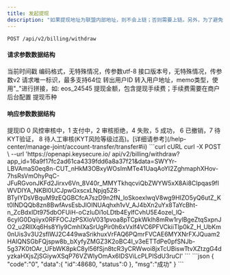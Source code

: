 ---
title: 发起提现
description: "如果提现地址为联盟内部地址，则不会上链；否则需要上链。另外，为了避免非法的提现请求，钱包服务在接收到第三方应用的提现请求时，会调用第三方提供的`提现二次确认接口`。"
---

`POST /api/v2/billing/withdraw`

#### 请求参数数据结构
<ParamField query="time" type="long" required>
    当前时间戳
</ParamField>
<ParamField query="charset" type="string" required>
    编码格式，无特殊情况，传参数utf-8
</ParamField>
<ParamField query="version" type="string" required>
    接口版本号，无特殊情况，传参数v2
</ParamField>


<ParamField query="request_id" type="string" required>
    请求唯一标识，最多支持64位
</ParamField>
<ParamField query="from_uid" type="string" required>
    转出用户ID
</ParamField>
<ParamField query="to_address" type="string" required>
    转入用户地址，memo类型，使用"_"进行拼接，如: eos_24545
</ParamField>
<ParamField query="amount" type="string" required>
    提现金额，包含提现手续费；手续费需要在商户后台配置
</ParamField>
<ParamField query="symbol" type="string" required>
    提现币种
</ParamField>


#### 响应参数数据结构
<Expandable title="object">
    <ResponseField name="id" type="integer">提现ID</ResponseField>
    <ResponseField name="status" type="integer">0 风控审核中，1 支付中，2 审核拒绝，4 失败，5 成功， 6 已撤销，7 待KYT验证， 8 待人工审核(KYT风险等级过高)。[详细请参考](/help-center/manage-joint/account-transfer/transfer#ii)</ResponseField>
</Expandable>



<RequestExample>
  ```curl cURL
  curl -X POST \
  --url 'https://openapi.keysecure.io/
api/v2/billing/withdraw?app_id=16a9f17fc2ad61ca4339fdd6a8a37f21&data=SWYYr-LBVAmaS0eq8n-CUT_nHkM3OBxyWOsImMTe41UaqAoYI2ZghmaphXHov-7hsRsVmOhyPqC-JFuRGvonJKFd2Jirxv6Vn_8V40r_MMYTkhqcviQbZWYW5xX8Ai8CIpqas9fIWVDIYA_NKBl0UCJpwGxscxLNpjq5Z8-BTyIYDsVBquM9zEQGBCfcA7szD9n2fN_loSkoexlwqV8wg9HIZO5yQ6utZ_Kt0lNDQQb8zn8BwfAvsEsbJlOINUAqhxh1vV_AJ4bXn2uYx8TaYcBht-n_ZcBdxIDt975dbOFUiH-oCzIuDi1oLDtb4EylfCvhU5E4ozel_lQ-6cyIG0Dqiiyx0RFFOCJzPSXIoV031pvoa8pTCpkWklh8mRw1rylBgeZtqSxpnJO2_u2RIlXq6Hs8Yly9CmhIXaSrUgPir0h6xVxlf4VC6PFVCkiiTlp0kZ_H_UbKm0nUis3v3U2sflWJ2C449waSrikhuxVrFAQ6PQmrFVCAE6MYXNrFXJQuam2HAIQNSGbFQjspw8b_bXyfyZMGZ3K2oBC4I_v3eETTdPe0pfSNJb-5g37K0tOAr_UFbWK8pkC8yl56fSjn8tcR3yCRWwoi8jxTcUBiswTtvXZtzgG4dyzkaHXjsZjSGiywXSqP76VZWlyOmAx6IDSViLcPLPISdU3ruCI'
  ```
</RequestExample>



<ResponseExample>
```json
{
    "code":"0",
    "data":{
        "id":48680,
        "status":0
    },
    "msg":"成功"
}
```
</ResponseExample>